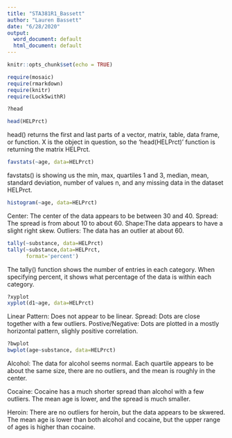 ```yaml
---
title: "STA381R1_Bassett"
author: "Lauren Bassett"
date: "6/28/2020"
output:
  word_document: default
  html_document: default
---
```


```r
knitr::opts_chunk$set(echo = TRUE)
```

```r
require(mosaic)
require(rmarkdown)
require(knitr)
require(Lock5withR)
```

```r
?head

head(HELPrct)
``` 
head() returns the first and last parts of a vector, matrix, table, data frame, or function. X is the object in question, so the 'head(HELPrct)' function is returning the matrix HELPrct. 

```r
favstats(~age, data=HELPrct)
```
favstats() is showing us the min, max, quartiles 1 and 3, median, mean, standard deviation, number of values n, and any missing data in the dataset HELPrct.

```r
histogram(~age, data=HELPrct)
```
Center: The center of the data appears to be between 30 and 40. 
Spread: The spread is from about 10 to about 60. 
Shape:The data appears to have a slight right skew. 
Outliers: The data has an outlier at about 60. 

```r
tally(~substance, data=HELPrct)
tally(~substance,data=HELPrct, 
      format='percent')
```

The tally() function shows the number of entries in each category. When specifying percent, it shows what percentage of the data is within each category. 

```r
?xyplot
xyplot(d1~age, data=HELPrct)
```

Linear Pattern: Does not appear to be linear.
Spread: Dots are close together with a few outliers.
Postive/Negative:  Dots are plotted in a mostly horizontal pattern, slighly positive correlation.

```r
?bwplot
bwplot(age~substance, data=HELPrct)
```

Alcohol: The data for alcohol seems normal. Each quartile appears to be about the same size, there are no outliers, and the mean is roughly in the center. 

Cocaine: Cocaine has a much shorter spread than alcohol with a few outliers. The mean age is lower, and the spread is much smaller. 

Heroin: There are no outliers for heroin, but the data appears to be skwered. The mean age is lower than both alcohol and cocaine, but the upper range of ages is higher than cocaine. 
